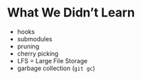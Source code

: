 # What We Didn't Learn

- hooks
- submodules
- pruning
- cherry picking
- LFS = Large File Storage
- garbage collection (`git gc`)